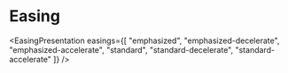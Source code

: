 
<Meta title="Theme/Easing" />

<h1 className="typography-display-large mb-xl">Easing</h1>

<EasingPresentation 
  easings={[
    "emphasized",
    "emphasized-decelerate", 
    "emphasized-accelerate", 
    "standard", 
    "standard-decelerate",
    "standard-accelerate"
  ]}
/>
